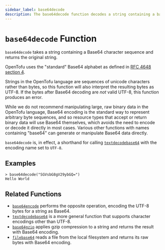 ```yaml
---
sidebar_label: base64decode
description: The base64decode function decodes a string containing a base64 sequence.
---
```


# `base64decode` Function

`base64decode` takes a string containing a Base64 character sequence and
returns the original string.

OpenTofu uses the "standard" Base64 alphabet as defined in
[RFC 4648 section 4](https://tools.ietf.org/html/rfc4648#section-4).

Strings in the OpenTofu language are sequences of unicode characters rather
than bytes, so this function will also interpret the resulting bytes as
UTF-8. If the bytes after Base64 decoding are _not_ valid UTF-8, this function
produces an error.

While we do not recommend manipulating large, raw binary data in the OpenTofu
language, Base64 encoding is the standard way to represent arbitrary byte
sequences, and so resource types that accept or return binary data will use
Base64 themselves, which avoids the need to encode or decode it directly in
most cases. Various other functions with names containing "base64" can generate
or manipulate Base64 data directly.

`base64decode` is, in effect, a shorthand for calling
[`textdecodebase64`](../../language/functions/textdecodebase64.mdx) with the encoding name set to
`UTF-8`.

## Examples

```
> base64decode("SGVsbG8gV29ybGQ=")
Hello World
```

## Related Functions

* [`base64encode`](../../language/functions/base64encode.mdx) performs the opposite operation,
  encoding the UTF-8 bytes for a string as Base64.
* [`textdecodebase64`](../../language/functions/textdecodebase64.mdx) is a more general function that
  supports character encodings other than UTF-8.
* [`base64gzip`](../../language/functions/base64gzip.mdx) applies gzip compression to a string
  and returns the result with Base64 encoding.
* [`filebase64`](../../language/functions/filebase64.mdx) reads a file from the local filesystem
  and returns its raw bytes with Base64 encoding.

